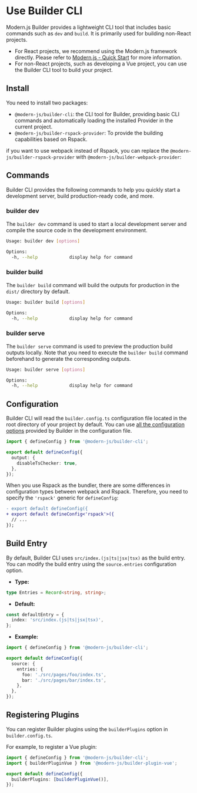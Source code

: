 # Use Builder CLI

Modern.js Builder provides a lightweight CLI tool that includes basic commands such as `dev` and `build`. It is primarily used for building non-React projects.

- For React projects, we recommend using the Modern.js framework directly. Please refer to [Modern.js - Quick Start](https://modernjs.dev/en/guides/get-started/quick-start.html) for more information.
- For non-React projects, such as developing a Vue project, you can use the Builder CLI tool to build your project.

## Install

You need to install two packages:

- `@modern-js/builder-cli`: the CLI tool for Builder, providing basic CLI commands and automatically loading the installed Provider in the current project.
- `@modern-js/builder-rspack-provider`: To provide the building capabilities based on Rspack.


<PackageManagerTabs command="add @modern-js/builder-cli @modern-js/builder-rspack-provider -D" />

if you want to use webpack instead of Rspack, you can replace the `@modern-js/builder-rspack-provider` with `@modern-js/builder-webpack-provider`:

## Commands

Builder CLI provides the following commands to help you quickly start a development server, build production-ready code, and more.

### builder dev

The `builder dev` command is used to start a local development server and compile the source code in the development environment.

```bash
Usage: builder dev [options]

Options:
  -h, --help            display help for command
```

### builder build

The `builder build` command will build the outputs for production in the `dist/` directory by default.

```bash
Usage: builder build [options]

Options:
  -h, --help            display help for command
```

### builder serve

The `builder serve` command is used to preview the production build outputs locally. Note that you need to execute the `builder build` command beforehand to generate the corresponding outputs.

```bash
Usage: builder serve [options]

Options:
  -h, --help            display help for command
```

## Configuration

Builder CLI will read the `builder.config.ts` configuration file located in the root directory of your project by default. You can use [all the configuration options](/api/index) provided by Builder in the configuration file.

```ts title="builder.config.ts"
import { defineConfig } from '@modern-js/builder-cli';

export default defineConfig({
  output: {
    disableTsChecker: true,
  },
});
```

When you use Rspack as the bundler, there are some differences in configuration types between webpack and Rspack. Therefore, you need to specify the `'rspack'` generic for `defineConfig`:

```diff title="builder.config.ts"
- export default defineConfig({
+ export default defineConfig<'rspack'>({
  // ...
});
```

## Build Entry

By default, Builder CLI uses `src/index.(js|ts|jsx|tsx)` as the build entry. You can modify the build entry using the `source.entries` configuration option.

- **Type:**

```ts
type Entries = Record<string, string>;
```

- **Default:**

```ts
const defaultEntry = {
  index: 'src/index.(js|ts|jsx|tsx)',
};
```

- **Example:**

```ts title="builder.config.ts"
import { defineConfig } from '@modern-js/builder-cli';

export default defineConfig({
  source: {
    entries: {
      foo: './src/pages/foo/index.ts',
      bar: './src/pages/bar/index.ts',
    },
  },
});
```

## Registering Plugins

You can register Builder plugins using the `builderPlugins` option in `builder.config.ts`.

For example, to register a Vue plugin:

```ts title="builder.config.ts"
import { defineConfig } from '@modern-js/builder-cli';
import { builderPluginVue } from '@modern-js/builder-plugin-vue';

export default defineConfig({
  builderPlugins: [builderPluginVue()],
});
```
